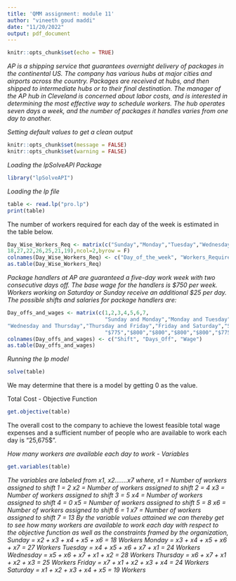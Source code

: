 ```yaml
---
title: 'QMM assignment: module 11'
author: "vineeth goud maddi"
date: "11/20/2022"
output: pdf_document
---
```


```r
knitr::opts_chunk$set(echo = TRUE)
```

*AP is a shipping service that guarantees overnight delivery of packages in the continental US. The company has various hubs at major cities and airports across the country. Packages are received at hubs, and then shipped to intermediate hubs or to their final destination.*\vspace{1mm}
\newline
*The manager of the AP hub in Cleveland is concerned about labor costs, and is interested in determining the most effective way to schedule workers. The hub operates seven days a week, and the number of packages it handles varies from one day to another.*\vspace{0.5mm}
\newline

*Setting default values to get a clean output*
```r
knitr::opts_chunk$set(message = FALSE)
knitr::opts_chunk$set(warning = FALSE)
```

*Loading the lpSolveAPI Package*
```r
library("lpSolveAPI")
```

*Loading the lp file*
```r
table <- read.lp("pro.lp")
print(table)
```
The number of workers required for each day of the week is estimated in the table below.
```r
Day_Wise_Workers_Req <- matrix(c("Sunday","Monday","Tuesday","Wednesday","Thursday","Friday","Saturday",
18,27,22,26,25,21,19),ncol=2,byrow = F)
colnames(Day_Wise_Workers_Req) <- c("Day_of_the_week", "Workers_Required")
as.table(Day_Wise_Workers_Req)
```
*Package handlers at AP are guaranteed a five-day work week with two consecutive days off. The base wage for the handlers is $750 per week. Workers working on Saturday or Sunday receive an additional $25 per day. The possible shifts and salaries for package handlers are:*
```r
Day_offs_and_wages <- matrix(c(1,2,3,4,5,6,7,
                               "Sunday and Monday","Monday and Tuesday","Tuesday and Wednesday",
"Wednesday and Thursday","Thursday and Friday","Friday and Saturday","Saturday and Sunday",
                               "$775","$800","$800","$800","$800","$775","$750"),ncol=3,byrow=F)
colnames(Day_offs_and_wages) <- c("Shift", "Days_Off", "Wage")
as.table(Day_offs_and_wages)
```
*Running the lp model*
```r
solve(table)
```
We may determine that there is a model by getting 0 as the value.


Total Cost - Objective Function
```r
get.objective(table)
```
The overall cost to the company to achieve the lowest feasible total wage expenses and a sufficient number of people who are available to work each day is "25,675$".


*How many workers are available each day to work - Variables*
```r
get.variables(table)
```
*The variables are labeled from x1, x2.......x7 where,*\vspace{0.5mm}
\newline
*x1 = Number of workers assigned to shift 1 = 2*\vspace{0.5mm}
\newline
*x2 = Number of workers assigned to shift 2 = 4*\vspace{0.5mm}
\newline
*x3 = Number of workers assigned to shift 3 = 5*\vspace{0.5mm}
\newline
*x4 = Number of workers assigned to shift 4 = 0*\vspace{0.5mm}
\newline
*x5 = Number of workers assigned to shift 5 = 8*\vspace{0.5mm}
\newline
*x6 = Number of workers assigned to shift 6 = 1*\vspace{0.5mm}
\newline
*x7 = Number of workers assigned to shift 7 = 13*\vspace{2mm}
\newline
*By the variable values attained we can thereby get to see how many workers are available to work each day with respect to the objective function as well as the constraints framed by the organization,*\vspace{1mm}
\newline
*Sunday = x2 + x3 + x4 + x5 + x6 = 18 Workers*\vspace{0.5mm}
\newline
*Monday = x3 + x4 + x5 + x6 + x7 = 27 Workers*\vspace{0.5mm}
\newline
*Tuesday = x4 + x5 + x6 + x7 + x1 = 24 Workers*\vspace{0.5mm}
\newline
*Wednesday = x5 + x6 + x7 + x1 + x2 = 28 Workers*\vspace{0.5mm}
\newline
*Thursday = x6 + x7 + x1 + x2 + x3 = 25 Workers*\vspace{0.5mm}
\newline
*Friday = x7 + x1 + x2 + x3 + x4 = 24 Workers*\vspace{0.5mm}
\newline
*Saturday = x1 + x2 + x3 + x4 + x5 = 19 Workers*\vspace{0.5mm}
\newline